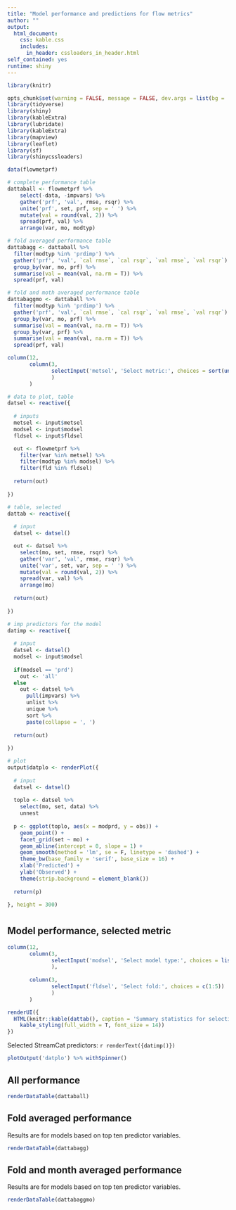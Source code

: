 ```yaml
---
title: "Model performance and predictions for flow metrics"
author: ""
output: 
  html_document:
    css: kable.css
    includes: 
      in_header: cssloaders_in_header.html
self_contained: yes
runtime: shiny
---
```


```r
library(knitr)

opts_chunk$set(warning = FALSE, message = FALSE, dev.args = list(bg = 'transparent', family = 'serif'), eval = T, echo = F)
library(tidyverse)
library(shiny)
library(kableExtra)
library(lubridate)
library(kableExtra)
library(mapview)
library(leaflet)
library(sf)
library(shinycssloaders)

data(flowmetprf)

# complete performance table
dattaball <- flowmetprf %>% 
    select(-data, -impvars) %>% 
    gather('prf', 'val', rmse, rsqr) %>% 
    unite('prf', set, prf, sep = ' ') %>% 
    mutate(val = round(val, 2)) %>% 
    spread(prf, val) %>% 
    arrange(var, mo, modtyp)

# fold averaged performance table
dattabagg <- dattaball %>% 
  filter(modtyp %in% 'prdimp') %>% 
  gather('prf', 'val', `cal rmse`, `cal rsqr`, `val rmse`, `val rsqr`) %>% 
  group_by(var, mo, prf) %>% 
  summarise(val = mean(val, na.rm = T)) %>% 
  spread(prf, val)

# fold and moth averaged performance table
dattabaggmo <- dattaball %>% 
  filter(modtyp %in% 'prdimp') %>% 
  gather('prf', 'val', `cal rmse`, `cal rsqr`, `val rmse`, `val rsqr`) %>% 
  group_by(var, mo, prf) %>% 
  summarise(val = mean(val, na.rm = T)) %>% 
  group_by(var, prf) %>% 
  summarise(val = mean(val, na.rm = T)) %>% 
  spread(prf, val)
```

```r
column(12, 
       column(3, 
              selectInput('metsel', 'Select metric:', choices = sort(unique(flowmetprf$var)))
              )
       )
```

```r
# data to plot, table
datsel <- reactive({
  
  # inputs
  metsel <- input$metsel
  modsel <- input$modsel
  fldsel <- input$fldsel

  out <- flowmetprf %>% 
    filter(var %in% metsel) %>% 
    filter(modtyp %in% modsel) %>% 
    filter(fld %in% fldsel)
  
  return(out)
  
})

# table, selected
dattab <- reactive({
  
  # input
  datsel <- datsel()

  out <- datsel %>% 
    select(mo, set, rmse, rsqr) %>% 
    gather('var', 'val', rmse, rsqr) %>% 
    unite('var', set, var, sep = ' ') %>% 
    mutate(val = round(val, 2)) %>% 
    spread(var, val) %>% 
    arrange(mo) 
  
  return(out)
  
})

# imp predictors for the model
datimp <- reactive({
  
  # input
  datsel <- datsel()
  modsel <- input$modsel
  
  if(modsel == 'prd')
    out <- 'all'
  else 
    out <- datsel %>% 
      pull(impvars) %>%
      unlist %>% 
      unique %>% 
      sort %>% 
      paste(collapse = ', ')
  
  return(out)
    
})

# plot
output$datplo <- renderPlot({
  
  # input
  datsel <- datsel()
  
  toplo <- datsel %>% 
    select(mo, set, data) %>% 
    unnest
  
  p <- ggplot(toplo, aes(x = modprd, y = obs)) + 
    geom_point() + 
    facet_grid(set ~ mo) +
    geom_abline(intercept = 0, slope = 1) +
    geom_smooth(method = 'lm', se = F, linetype = 'dashed') + 
    theme_bw(base_family = 'serif', base_size = 16) + 
    xlab('Predicted') +
    ylab('Observed') + 
    theme(strip.background = element_blank())
  
  return(p)
  
}, height = 300)

```

# {.tabset}

## Model performance, selected metric

```r
column(12, 
       column(3, 
              selectInput('modsel', 'Select model type:', choices = list(full = 'prd', selected = 'prdimp'))
              ),
       
       column(3,
              selectInput('fldsel', 'Select fold:', choices = c(1:5))
              )
       )
```

```r
renderUI({
  HTML(knitr::kable(dattab(), caption = 'Summary statistics for selection.', format = 'html') %>% 
    kable_styling(full_width = T, font_size = 14))
})
```

Selected StreamCat predictors: `r renderText({datimp()})`

```r
plotOutput('datplo') %>% withSpinner()
```

## All performance

```r
renderDataTable(dattaball)
```

## Fold averaged performance

Results are for models based on top ten predictor variables.  

```r
renderDataTable(dattabagg)
```

## Fold and month averaged performance

Results are for models based on top ten predictor variables.  

```r
renderDataTable(dattabaggmo)
```